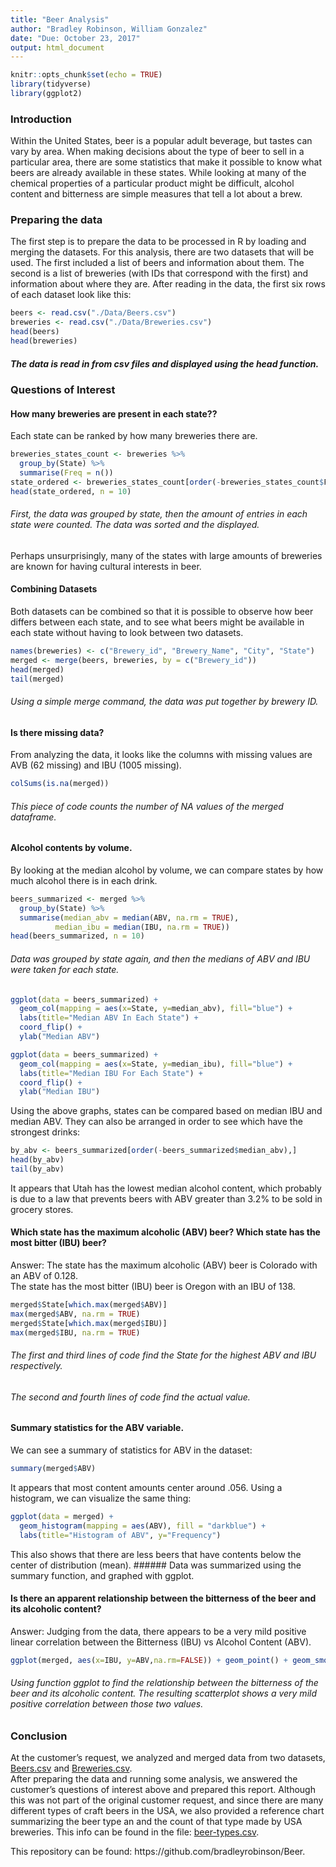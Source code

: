 ```yaml
---
title: "Beer Analysis"
author: "Bradley Robinson, William Gonzalez"
date: "Due: October 23, 2017"
output: html_document
---
```


```r
knitr::opts_chunk$set(echo = TRUE)
library(tidyverse)
library(ggplot2)
```
### Introduction
Within the United States, beer is a popular adult beverage, but tastes can vary by area. When making decisions about the type of beer to sell in a particular area, there are some statistics that make it possible to know what beers are already available in these states. While looking at many of the chemical properties of a particular product might be difficult, alcohol content and bitterness are simple measures that tell a lot about a brew.

### Preparing the data
The first step is to prepare the data to be processed in R by loading and merging the datasets. For this analysis, there are two datasets that will be used. The first included a list of beers and information about them. The second is a list of breweries (with IDs that correspond with the first) and information about where they are. After reading in the data, the first six rows of each dataset look like this:

```r
beers <- read.csv("./Data/Beers.csv")
breweries <- read.csv("./Data/Breweries.csv")
head(beers)
head(breweries)
```
##### The data is read in from csv files and displayed using the head function.

### Questions of Interest

#### How many breweries are present in each state??

Each state can be ranked by how many breweries there are.

```r
breweries_states_count <- breweries %>%
  group_by(State) %>%
  summarise(Freq = n())
state_ordered <- breweries_states_count[order(-breweries_states_count$Freq),]
head(state_ordered, n = 10)
```
###### First, the data was grouped by state, then the amount of entries in each state were counted. The data was sorted and the displayed.

Perhaps unsurprisingly, many of the states with large amounts of breweries are known for having cultural interests in beer.

#### Combining Datasets

Both datasets can be combined so that it is possible to observe how beer differs between each state, and to see what beers might be available in each state without having to look between two datasets.
```r
names(breweries) <- c("Brewery_id", "Brewery_Name", "City", "State")
merged <- merge(beers, breweries, by = c("Brewery_id")) 
head(merged)
tail(merged)
```
###### Using a simple merge command, the data was put together by brewery ID.

#### Is there missing data?
From analyzing the data, it looks like the columns with missing values are AVB (62 missing) and IBU (1005 missing). 
```r
colSums(is.na(merged))
```
###### This piece of code counts the number of NA values of the merged dataframe. 

#### Alcohol contents by volume.
By looking at the median alcohol by volume, we can compare states by how much alcohol there is in each drink.
```r
beers_summarized <- merged %>%
  group_by(State) %>%
  summarise(median_abv = median(ABV, na.rm = TRUE),
          median_ibu = median(IBU, na.rm = TRUE))
head(beers_summarized, n = 10)
```
###### Data was grouped by state again, and then the medians of ABV and IBU were taken for each state.
```r
ggplot(data = beers_summarized) +
  geom_col(mapping = aes(x=State, y=median_abv), fill="blue") +
  labs(title="Median ABV In Each State") +
  coord_flip() +
  ylab("Median ABV")
```
```r
ggplot(data = beers_summarized) +
  geom_col(mapping = aes(x=State, y=median_ibu), fill="blue") +
  labs(title="Median IBU For Each State") +
  coord_flip() +
  ylab("Median IBU")
```
Using the above graphs, states can be compared based on median IBU and median ABV. They can also be arranged in order to see which have the strongest drinks:
```r
by_abv <- beers_summarized[order(-beers_summarized$median_abv),]
head(by_abv)
tail(by_abv)
```
It appears that Utah has the lowest median alcohol content, which probably is due to a law that prevents beers with ABV greater than 3.2% to be sold in grocery stores.
 

#### Which state has the maximum alcoholic (ABV) beer? Which state has the most bitter (IBU) beer?
Answer: The state has the maximum alcoholic (ABV) beer is Colorado with an ABV of 0.128.</br> 
The state has the most bitter (IBU) beer is Oregon with an IBU of 138. 
```r
merged$State[which.max(merged$ABV)]
max(merged$ABV, na.rm = TRUE)
merged$State[which.max(merged$IBU)]
max(merged$IBU, na.rm = TRUE)
```
###### The first and third lines of code find the State for the highest ABV and IBU respectively. </br>
###### The second and fourth lines of code find the actual value. </br>
 

#### Summary statistics for the ABV variable.
We can see a summary of statistics for ABV in the dataset:
```r
summary(merged$ABV)
```
It appears that most content amounts center around .056. Using a histogram, we can visualize the same thing:
```r
ggplot(data = merged) +
  geom_histogram(mapping = aes(ABV), fill = "darkblue") + 
  labs(title="Histogram of ABV", y="Frequency")
```
This also shows that there are less beers that have contents below the center of distribution (mean).
###### Data was summarized using the summary function, and graphed with ggplot.

#### Is there an apparent relationship between the bitterness of the beer and its alcoholic content? 
Answer: Judging from the data, there appears to be a very mild positive linear correlation between the Bitterness (IBU) vs Alcohol Content (ABV). 
```r
ggplot(merged, aes(x=IBU, y=ABV,na.rm=FALSE)) + geom_point() + geom_smooth(method=lm) + labs(title="Scatterplot of Bitterness (IBU) vs Alcohol Content (ABV)") + theme_classic() 
```

###### Using function ggplot to find the relationship between the bitterness of the beer and its alcoholic content. The resulting scatterplot shows a very mild positive correlation between those two values.  

### Conclusion

At the customer's request, we analyzed and merged data from two datasets, [Beers.csv](./Data/Beers.csv) and [Breweries.csv](./Data/Breweries.csv).  
After preparing the data and running some analysis, we answered the customer's questions of interest above and prepared this report. Although this was not part of the original customer request, and since there are many different types of craft beers in the USA, we also provided a reference chart summarizing the beer type an and the count of that type made by USA breweries. This info can be found in the file: [beer-types.csv](./Data/beer-types.csv).

This repository can be found: https://github.com/bradleyrobinson/Beer.
